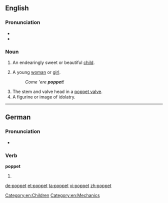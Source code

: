 ==English==

===Pronunciation===
* {{IPA|/ˈpɒ.pɪt/}}
* {{rhymes|ɒpɪt}}

===Noun===
{{en-noun}}

# {{informal}} An endearingly sweet or beautiful [[child]].
# {{informal}} A young [[woman]] or [[girl]].
#: ''Come ‛ere '''poppet'''!''
# The stem and valve head in a [[poppet valve]].
# A figurine or image of idolatry.

[[Category:en:Children]]
[[Category:en:Mechanics]]

----

==German==

===Pronunciation===
* {{IPA|/ˈpɔpət/|lang=de}}

===Verb===
'''poppet'''

# {{de-verb form of|poppen|2|p|k1}}

[[de:poppet]]
[[et:poppet]]
[[ta:poppet]]
[[vi:poppet]]
[[zh:poppet]]